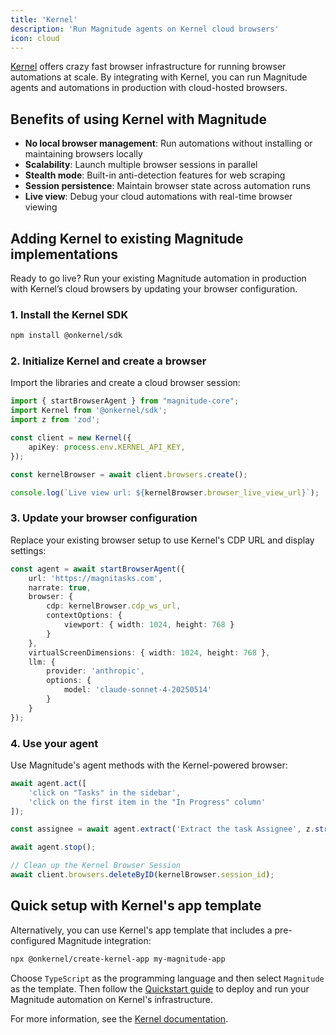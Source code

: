 ```yaml
---
title: 'Kernel'
description: 'Run Magnitude agents on Kernel cloud browsers'
icon: cloud
---
```


[Kernel](https://www.onkernel.com/docs/introduction) offers crazy fast browser infrastructure for running browser automations at scale. By integrating with Kernel, you can run Magnitude agents and automations in production with cloud-hosted browsers.

## Benefits of using Kernel with Magnitude

- **No local browser management**: Run automations without installing or maintaining browsers locally
- **Scalability**: Launch multiple browser sessions in parallel
- **Stealth mode**: Built-in anti-detection features for web scraping
- **Session persistence**: Maintain browser state across automation runs
- **Live view**: Debug your cloud automations with real-time browser viewing

## Adding Kernel to existing Magnitude implementations

Ready to go live? Run your existing Magnitude automation in production with Kernel’s cloud browsers by updating your browser configuration.

### 1. Install the Kernel SDK

```bash
npm install @onkernel/sdk
```

### 2. Initialize Kernel and create a browser

Import the libraries and create a cloud browser session:

```typescript
import { startBrowserAgent } from "magnitude-core";
import Kernel from '@onkernel/sdk';
import z from 'zod';

const client = new Kernel({
    apiKey: process.env.KERNEL_API_KEY,
});

const kernelBrowser = await client.browsers.create();

console.log(`Live view url: ${kernelBrowser.browser_live_view_url}`);
```

### 3. Update your browser configuration

Replace your existing browser setup to use Kernel's CDP URL and display settings:

```typescript
const agent = await startBrowserAgent({
    url: 'https://magnitasks.com',
    narrate: true,
    browser: {
        cdp: kernelBrowser.cdp_ws_url,
        contextOptions: {
            viewport: { width: 1024, height: 768 }
        }
    },
    virtualScreenDimensions: { width: 1024, height: 768 },
    llm: {
        provider: 'anthropic',
        options: {
            model: 'claude-sonnet-4-20250514'
        }
    }
});
```

### 4. Use your agent

Use Magnitude's agent methods with the Kernel-powered browser:

```typescript
await agent.act([
    'click on "Tasks" in the sidebar',
    'click on the first item in the "In Progress" column'
]);

const assignee = await agent.extract('Extract the task Assignee', z.string());

await agent.stop();

// Clean up the Kernel Browser Session
await client.browsers.deleteByID(kernelBrowser.session_id);
```

## Quick setup with Kernel's app template

Alternatively, you can use Kernel's app template that includes a pre-configured Magnitude integration:

```bash
npx @onkernel/create-kernel-app my-magnitude-app
```

Choose `TypeScript` as the programming language and then select `Magnitude` as the template. Then follow the [Quickstart guide](https://www.onkernel.com/docs/quickstart) to deploy and run your Magnitude automation on Kernel's infrastructure.

For more information, see the [Kernel documentation](https://www.onkernel.com/docs/integrations/magnitude).

